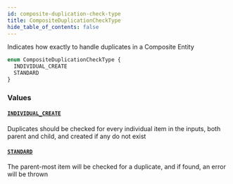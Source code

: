 ```yaml
---
id: composite-duplication-check-type
title: CompositeDuplicationCheckType
hide_table_of_contents: false
---
```



Indicates how exactly to handle duplicates in a Composite Entity

```graphql
enum CompositeDuplicationCheckType {
  INDIVIDUAL_CREATE
  STANDARD
}
```


### Values

#### [`INDIVIDUAL_CREATE`](#)

Duplicates should be checked for every individual item in the inputs, both
parent and child, and created if any do not exist


#### [`STANDARD`](#)

The parent-most item will be checked for a duplicate, and if found, an error will be thrown





